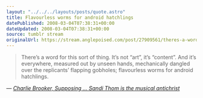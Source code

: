 ```yaml
---
layout: "../../../layouts/posts/quote.astro"
title: Flavourless worms for android hatchlings
datePublished: 2008-03-04T07:38:31+00:00
dateUpdated: 2008-03-04T07:38:31+00:00
source: tumblr stream
originalUrl: https://stream.anglepoised.com/post/27909561/theres-a-word-for-this-sort-of-thing-its-not
---
```


> There&rsquo;s a word for this sort of thing. It&rsquo;s not &ldquo;art&rdquo;, it&rsquo;s &ldquo;content&rdquo;. And it&rsquo;s everywhere, measured out by unseen hands, mechanically dangled over the replicants&rsquo; flapping gobholes; flavourless worms for android hatchlings.

— <cite>[Charlie Brooker, _Supposing ... Sandi Thom is the musical antichrist_](https://www.theguardian.com/commentisfree/2006/jun/09/buyingmusic.comment)</cite>
